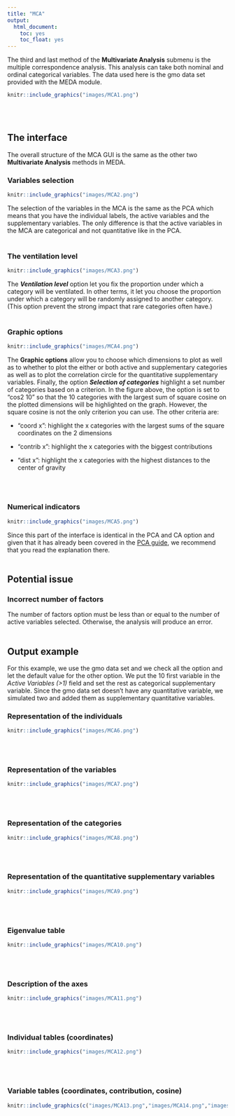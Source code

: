 ```yaml
---
title: "MCA"
output:
  html_document:
    toc: yes
    toc_float: yes
---
```


The third and last method of the **Multivariate Analysis** submenu is the multiple correspondence analysis. This analysis can take both nominal and ordinal categorical variables. The data used here is the gmo data set provided with the MEDA module.
```r
knitr::include_graphics("images/MCA1.png")
```
<br><br />

## **The interface**

The overall structure of the MCA GUI is the same as the other two **Multivariate Analysis** methods in MEDA.

### Variables selection
```r
knitr::include_graphics("images/MCA2.png")
```

The selection of the variables in the MCA is the same as the PCA which means that you have the individual labels, the active variables and the supplementary variables. The only difference is that the active variables in the MCA are categorical and not quantitative like in the PCA.
<br><br />

### The ventilation level
```r
knitr::include_graphics("images/MCA3.png")
```

The __*Ventilation level*__ option let you fix the proportion under which a category will be ventilated. In other terms, it let you choose the proportion under which a category will be randomly assigned to another category. (This option prevent the strong impact that rare categories often have.)
<br><br />

### Graphic options
```r
knitr::include_graphics("images/MCA4.png")
```

The __Graphic options__ allow you to choose which dimensions to plot as well as to whether to plot the either or both active and supplementary categories as well as to plot the correlation circle for the quantitative supplementary variables. Finally, the option __*Selection of categories*__ highlight a set number of categories based on a criterion. In the figure above, the option is set to "cos2 10" so that the 10 categories with the largest sum of square cosine on the plotted dimensions will be highlighted on the graph. However, the square cosine is not the only criterion you can use. The other criteria are:

* "coord x": highlight the x categories with the largest sums of the square coordinates on the 2 dimensions

* "contrib x": highlight the x categories with the biggest contributions

* "dist x": highlight the x categories with the highest distances to the center of gravity

<br><br />

### Numerical indicators
```r
knitr::include_graphics("images/MCA5.png")
```

Since this part of the interface is identical in the PCA and CA option and given that it has already been covered in the [PCA guide](PCA.html#numerical-indicators), we recommend that you read the explanation there.
<br><br />

## **Potential issue**

### Incorrect number of factors

The number of factors option must be less than or equal to the number of active variables selected. Otherwise, the analysis will produce an error.
<br><br />

## **Output example**

For this example, we use the gmo data set and we check all the option and let the default value for the other option. We put the 10 first variable in the *Active Variables (>1)* field and set the rest as categorical supplementary variable. Since the gmo data set doesn't have any quantitative variable, we simulated two and added them as supplementary quantitative variables.

### Representation of the individuals
```r
knitr::include_graphics("images/MCA6.png")
```
<br><br />

### Representation of the variables
```r
knitr::include_graphics("images/MCA7.png")
```
<br><br />

### Representation of the categories
```r
knitr::include_graphics("images/MCA8.png")
```
<br><br />

### Representation of the quantitative supplementary variables
```r
knitr::include_graphics("images/MCA9.png")
```
<br><br />

### Eigenvalue table
```r
knitr::include_graphics("images/MCA10.png")
```
<br><br />

### Description of the axes
```r
knitr::include_graphics("images/MCA11.png")
```
<br><br />

### Individual tables (coordinates)
```r
knitr::include_graphics("images/MCA12.png")
```
<br><br />

### Variable tables (coordinates, contribution, cosine)
```r
knitr::include_graphics(c("images/MCA13.png","images/MCA14.png","images/MCA15.png"))
```
<br><br />